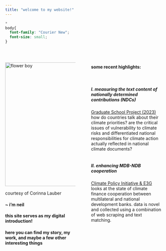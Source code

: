 ```yaml
---
title: "welcome to my website!"
---
```


```css
*
body{
  font-family: "Courier New";
  font-size: small;
}
```

<br/>

<style>
.column-left{
  float: left;
  width: 45%;
  text-align: left;
}
.column-right{
  float: right;
  width: 45%;
  text-align: left;
}
</style>

<div class="column-left">
<img src="pictures/flower_boy.jpg" alt="flower boy" width="400"/>
<br/>

courtesy of Corinna Lauber

#### ~ i'm neil

#### this site serves as my digital introduction!

#### here you can find my story, my work, and maybe a few other interesting things

</div>

<div class="column-right">
#### some recent highlights:
<br/>

##### I. measuring the text content of nationally determined contributions (NDCs)
[Graduate School Project (2023)](files/TAD_final_project.pdf)
<br/>
how do countries talk about their climate priorities? are the critical issues of vulnerability to climate risks and differentiated national responsibilities for climate action actually reflected in national climate documents?
<br/>
<br/>

##### II. enhancing MDB-NDB cooperation
[Climate Policy Initiative & E3G](https://www.climatepolicyinitiative.org/publication/enhancing-mdb-ndb-cooperation-understanding-climate-finance-flows-and-paris-alignment/)
<br/>
looks at the state of climate finance cooperation between multilateral and national development banks. data is novel and collected using a combination of web scraping and text matching.
<br/>
<br/>
